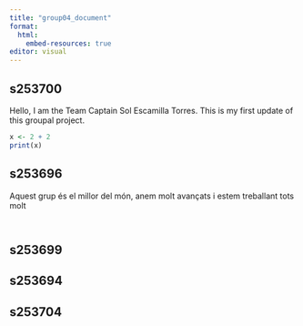 ```yaml
---
title: "group04_document"
format:
  html:
    embed-resources: true
editor: visual
---
```


## s253700

Hello, I am the Team Captain Sol Escamilla Torres. This is my first update of this groupal project.

```r
x <- 2 + 2
print(x)
```

## s253696

Aquest grup és el millor del món, anem molt avançats i estem treballant tots molt

```r

```

```r

```

## s253699

## s253694

## s253704
